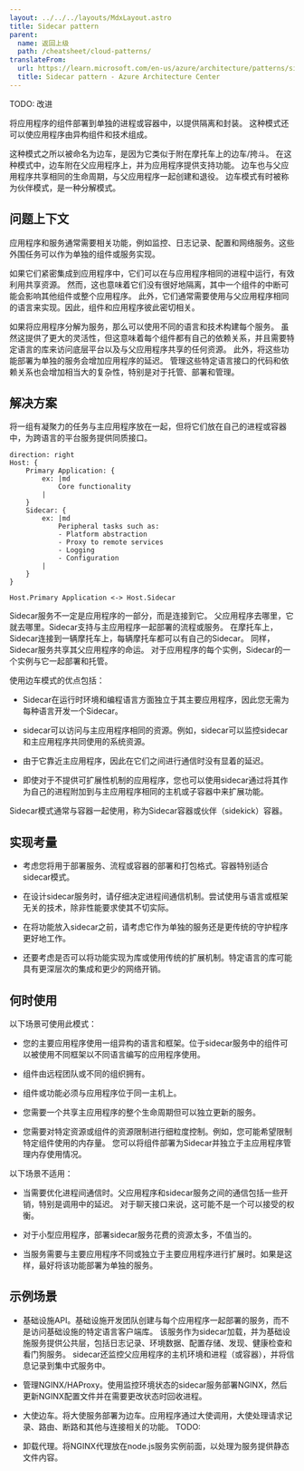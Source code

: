 ```yaml
---
layout: ../../../layouts/MdxLayout.astro
title: Sidecar pattern
parent:
  name: 返回上级
  path: /cheatsheet/cloud-patterns/
translateFrom:
  url: https://learn.microsoft.com/en-us/azure/architecture/patterns/sidecar
  title: Sidecar pattern - Azure Architecture Center
---
```


TODO: 改进

将应用程序的组件部署到单独的进程或容器中，以提供隔离和封装。
这种模式还可以使应用程序由异构组件和技术组成。

这种模式之所以被命名为边车，是因为它类似于附在摩托车上的边车/挎斗。
在这种模式中，边车附在父应用程序上，并为应用程序提供支持功能。
边车也与父应用程序共享相同的生命周期，与父应用程序一起创建和退役。
边车模式有时被称为伙伴模式，是一种分解模式。

## 问题上下文

应用程序和服务通常需要相关功能，例如监控、日志记录、配置和网络服务。这些外围任务可以作为单独的组件或服务实现。

如果它们紧密集成到应用程序中，它们可以在与应用程序相同的进程中运行，有效利用共享资源。
然而，这也意味着它们没有很好地隔离，其中一个组件的中断可能会影响其他组件或整个应用程序。
此外，它们通常需要使用与父应用程序相同的语言来实现。因此，组件和应用程序彼此密切相关。

如果将应用程序分解为服务，那么可以使用不同的语言和技术构建每个服务。
虽然这提供了更大的灵活性，但这意味着每个组件都有自己的依赖关系，并且需要特定语言的库来访问底层平台以及与父应用程序共享的任何资源。
此外，将这些功能部署为单独的服务会增加应用程序的延迟。
管理这些特定语言接口的代码和依赖关系也会增加相当大的复杂性，特别是对于托管、部署和管理。

## 解决方案

将一组有凝聚力的任务与主应用程序放在一起，但将它们放在自己的进程或容器中，为跨语言的平台服务提供同质接口。

```d2 pad=16
direction: right
Host: {
    Primary Application: {
        ex: |md
            Core functionality
        |
    }
    Sidecar: {
        ex: |md
            Peripheral tasks such as:
            - Platform abstraction
            - Proxy to remote services
            - Logging
            - Configuration
        |
    }
}

Host.Primary Application <-> Host.Sidecar

```

Sidecar服务不一定是应用程序的一部分，而是连接到它。
父应用程序去哪里，它就去哪里。Sidecar支持与主应用程序一起部署的流程或服务。
在摩托车上，Sidecar连接到一辆摩托车上，每辆摩托车都可以有自己的Sidecar。
同样，Sidecar服务共享其父应用程序的命运。
对于应用程序的每个实例，Sidecar的一个实例与它一起部署和托管。

使用边车模式的优点包括：

- Sidecar在运行时环境和编程语言方面独立于其主要应用程序，因此您无需为每种语言开发一个Sidecar。

- sidecar可以访问与主应用程序相同的资源。例如，sidecar可以监控sidecar和主应用程序共同使用的系统资源。

- 由于它靠近主应用程序，因此在它们之间进行通信时没有显着的延迟。

- 即使对于不提供可扩展性机制的应用程序，您也可以使用sidecar通过将其作为自己的进程附加到与主应用程序相同的主机或子容器中来扩展功能。

Sidecar模式通常与容器一起使用，称为Sidecar容器或伙伴（sidekick）容器。

## 实现考量

- 考虑您将用于部署服务、流程或容器的部署和打包格式。容器特别适合sidecar模式。

- 在设计sidecar服务时，请仔细决定进程间通信机制。尝试使用与语言或框架无关的技术，除非性能要求使其不切实际。

- 在将功能放入sidecar之前，请考虑它作为单独的服务还是更传统的守护程序更好地工作。

- 还要考虑是否可以将功能实现为库或使用传统的扩展机制。特定语言的库可能具有更深层次的集成和更少的网络开销。

## 何时使用

以下场景可使用此模式：

- 您的主要应用程序使用一组异构的语言和框架。位于sidecar服务中的组件可以被使用不同框架以不同语言编写的应用程序使用。

- 组件由远程团队或不同的组织拥有。

- 组件或功能必须与应用程序位于同一主机上。

- 您需要一个共享主应用程序的整个生命周期但可以独立更新的服务。

- 您需要对特定资源或组件的资源限制进行细粒度控制。例如，您可能希望限制特定组件使用的内存量。
  您可以将组件部署为Sidecar并独立于主应用程序管理内存使用情况。

以下场景不适用：

- 当需要优化进程间通信时。父应用程序和sidecar服务之间的通信包括一些开销，特别是调用中的延迟。
  对于聊天接口来说，这可能不是一个可以接受的权衡。

- 对于小型应用程序，部署sidecar服务花费的资源太多，不值当的。

- 当服务需要与主要应用程序不同或独立于主要应用程序进行扩展时。如果是这样，最好将该功能部署为单独的服务。

## 示例场景

- 基础设施API。基础设施开发团队创建与每个应用程序一起部署的服务，而不是访问基础设施的特定语言客户端库。
  该服务作为sidecar加载，并为基础设施服务提供公共层，包括日志记录、环境数据、配置存储、发现、健康检查和看门狗服务。
  sidecar还监控父应用程序的主机环境和进程（或容器），并将信息记录到集中式服务中。

- 管理NGINX/HAProxy。使用监控环境状态的sidecar服务部署NGINX，然后更新NGINX配置文件并在需要更改状态时回收进程。

- 大使边车。将大使服务部署为边车。应用程序通过大使调用，大使处理请求记录、路由、断路和其他与连接相关的功能。 TODO: 

- 卸载代理。将NGINX代理放在node.js服务实例前面，以处理为服务提供静态文件内容。